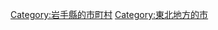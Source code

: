 {{Commonscat|Tono, Iwate}}
{{Catmore}}

{{DEFAULTSORT:Tono-shi}}
[[Category:岩手縣的市町村|Category:岩手縣的市町村]]
[[Category:東北地方的市|Category:東北地方的市]]
